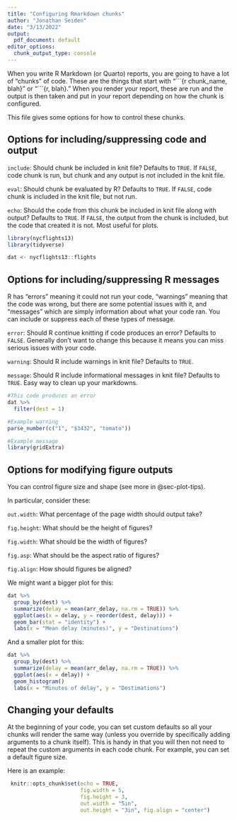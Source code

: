 ```yaml
---
title: "Configuring Rmarkdown chunks"
author: "Jonathan Seiden"
date: "3/13/2022"
output:
  pdf_document: default
editor_options:
  chunk_output_type: console
---
```


When you write R Markdown (or Quarto) reports, you are going to have a lot of "chunks" of code. These are the things that start with "\`\`\`{r chunk_name, blah}" or "\`\`\`{r, blah}."
When you render your report, these are run and the output is then taken and put in your report depending on how the chunk is configured.

This file gives some options for how to control these chunks.

## Options for including/suppressing code and output

`include`: Should chunk be included in knit file? Defaults to `TRUE`. If `FALSE`, code chunk is run, but chunk and any output is not included in the knit file.

`eval`: Should chunk be evaluated by R? Defaults to `TRUE`. If `FALSE`, code chunk is included in the knit file, but not run.

`echo`: Should the code from this chunk be included in knit file along with output? Defaults to `TRUE`. If `FALSE`, the output from the chunk is included, but the code that created it is not. Most useful for plots.

```r
library(nycflights13)
library(tidyverse)

dat <- nycflights13::flights
```

## Options for including/suppressing R messages

R has "errors" meaning it could not run your code, "warnings" meaning that the code was wrong, but there are some potential issues with it, and "messages" which are simply information about what your code ran. You can include or suppress each of these types of message.

`error`: Should R continue knitting if code produces an error? Defaults to `FALSE`. Generally don't want to change this because it means you can miss serious issues with your code.

`warning`: Should R include warnings in knit file? Defaults to `TRUE`.

`message`: Should R include informational messages in knit file? Defaults to `TRUE`. Easy way to clean up your markdowns.

```r
#This code produces an error
dat %>%
  filter(dest = 1)

#Example warning
parse_number(c("1", "$3432", "tomato"))

#Example message
library(gridExtra)

```

## Options for modifying figure outputs

You can control figure size and shape (see more in @sec-plot-tips).

In particular, consider these:

`out.width`: What percentage of the page width should output take?

`fig.height`: What should be the height of figures?

`fig.width`: What should be the width of figures?

`fig.asp`: What should be the aspect ratio of figures?

`fig.align`: How should figures be aligned?

We might want a bigger plot for this:

```r
dat %>% 
  group_by(dest) %>% 
  summarize(delay = mean(arr_delay, na.rm = TRUE)) %>%  
  ggplot(aes(x = delay, y = reorder(dest, delay))) +
  geom_bar(stat = "identity") +
  labs(x = "Mean delay (minutes)", y = "Destinations")
```

And a smaller plot for this:

```r
dat %>% 
  group_by(dest) %>% 
  summarize(delay = mean(arr_delay, na.rm = TRUE)) %>%  
  ggplot(aes(x = delay)) +
  geom_histogram()
  labs(x = "Minutes of delay", y = "Destimations")
```

## Changing your defaults

At the beginning of your code, you can set custom defaults so all your chunks will render the same way (unless you override by specifically adding arguments to a chunk itself). This is handy in that you will then not need to repeat the custom arguments in each code chunk. For example, you can set a default figure size.

Here is an example:

```r
 knitr::opts_chunk$set(echo = TRUE, 
                       fig.width = 5,
                       fig.height = 3,
                       out.width = "5in", 
                       out.height = "3in", fig.align = "center")
```
